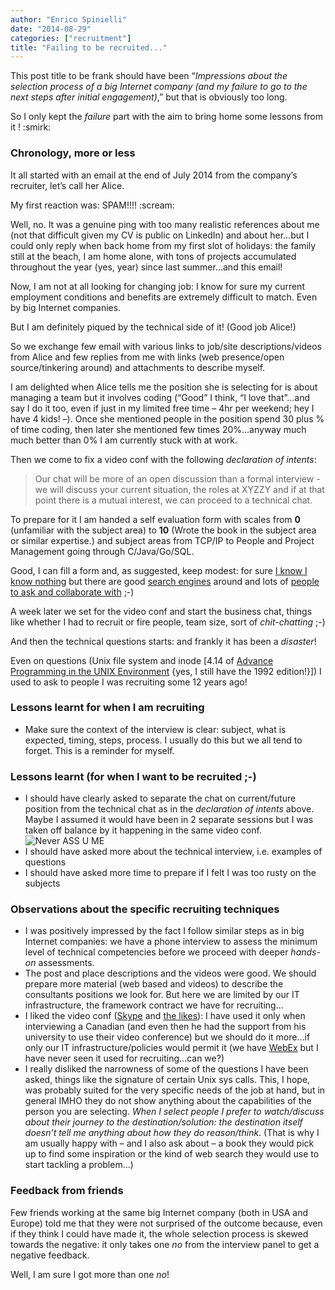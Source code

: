 ```yaml
---
author: "Enrico Spinielli"
date: "2014-08-29"
categories: ["recruitment"]
title: "Failing to be recruited..."
---
```


This post title to be frank should have been "*Impressions about the selection process of a big Internet company (and my failure to go to the next steps after initial engagement)*," but that is obviously too long.

So I only kept the *failure* part with the aim to bring home some lessons from it ! :smirk:

### Chronology, more or less
It all started with an email at the end of July 2014 from the company's recruiter, let's call her Alice.

My first reaction was: SPAM!!!! :scream:

Well, no. It was a genuine ping with too many realistic references about me (not that difficult given my CV is public on LinkedIn) and about her...but I could only reply when back home from my first slot of holidays: the family still at the beach, I am home alone, with tons of projects accumulated throughout the year (yes, year) since last summer...and this email!

Now, I am not at all looking for changing job: I know for sure my current employment conditions and benefits are extremely difficult to match. Even by big Internet companies.

But I am definitely piqued by the technical side of it! (Good job Alice!)

So we exchange few email with various links to job/site descriptions/videos from Alice and few replies from me with links (web presence/open source/tinkering around) and attachments to describe myself.

I am delighted when Alice tells me the position she is selecting for is about managing a team but it involves coding ("Good" I think, "I love that"...and say I do it too, even if just in my limited free time -- 4hr per weekend; hey I have 4 kids! --). Once she mentioned people in the position spend 30 plus % of time coding, then later she mentioned few times 20%...anyway much much better than 0% I am currently stuck with at work.

Then we come to fix a video conf with the following *declaration of intents*:

>    Our chat will be more of an open discussion than a formal interview - we will discuss your current situation, the roles at XYZZY and if at that point there is a mutual interest, we can proceed to a technical chat.

To prepare for it I am handed a self evaluation form with scales from **0** (unfamiliar with the subject area) to **10** (Wrote the book in the subject area or similar expertise.) and subject areas from TCP/IP to People and Project Management going through C/Java/Go/SQL.

Good, I can fill a form and, as suggested, keep modest: for sure [I know I know nothing](https://en.wikipedia.org/wiki/I_know_that_I_know_nothing") but there are good [search engines](https://giyf.com/) around and lots of [people to ask and collaborate with](https://stackoverflow.com/) ;-)

A week later we set for the video conf and start the business chat, things like whether I had to recruit or fire people, team size, sort of *chit-chatting* ;-)

And then the technical questions starts: and frankly it has been a *disaster*!

Even on questions (Unix file system and inode [4.14 of [Advance Programming in the UNIX Environment](https://www.kohala.com/start/apue.html) {yes, I still have the 1992 edition!}]) I used to ask to people I was recruiting some 12 years ago!

### Lessons learnt for when I am recruiting

* Make sure the context of the interview is clear: subject, what is expected, timing, steps, process.
  I usually do this but we all tend to forget. This is a reminder for myself.

### Lessons learnt (for when I want to be recruited ;-)

* I should have clearly asked to separate the chat on current/future position from the technical chat as in the *declaration of intents* above.
  Maybe I assumed it would have been in 2 separate sessions but I was taken off balance by it happening in the same video conf.
  ![Never ASS U ME](https://imgs.xkcd.com/comics/when_you_assume.png)
* I should have asked more about the technical interview, i.e. examples of questions
* I should have asked more time to prepare if I felt I was too rusty on the subjects

### Observations about the specific recruiting techniques

* I was positively impressed by the fact I follow similar steps as in big Internet companies: we have a phone interview to assess the minimum level of technical competencies before we proceed with deeper *hands-on* assessments.
*  The post and place descriptions and the videos were good.
   We should prepare more material (web based and videos) to describe the consultants positions we look for.
   But here we are limited by our IT infrastructure, the framework contract we have for recruiting...
* I liked the video conf ([Skype](https://www.skype.com/en/) and [the likes](https://www.google.com/+/learnmore/hangouts/)): I have used it only when interviewing a Canadian (and even then he had the support from his university to use their video conference) but we should do it more...if only our IT infrastructure/policies would permit it (we have [WebEx](https://www.webex.com/) but I have never seen it used for recruiting...can we?)
* I really disliked the narrowness of some of the questions I have been asked, things like the signature of certain Unix sys calls. This, I hope, was probably suited for the very specific needs of the job at hand, but in general IMHO they do not show anything about the capabilities of the person you are selecting. *When I select people I prefer to watch/discuss about their journey to the destination/solution: the destination itself doesn't tell me anything about how they do reason/think*. (That is why I am usually happy with -- and I also ask about -- a book they would pick up to find some inspiration or the kind of web search they would use to start tackling a problem...)

### Feedback from friends ###
Few friends working at the same big Internet company (both in USA and Europe) told me that they were not surprised of the outcome because, even if they think I could have made it, the whole selection process is skewed towards the negative: it only takes one *no* from the interview panel to get a negative feedback.

Well, I am sure I got more than one *no*!
